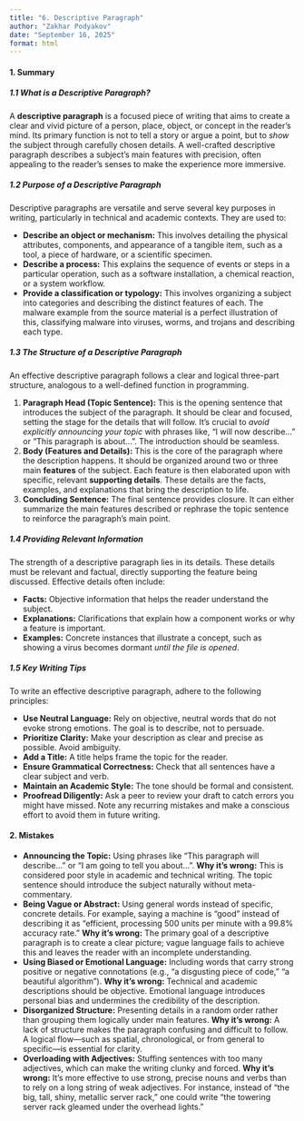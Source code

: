 ```yaml
---
title: "6. Descriptive Paragraph"
author: "Zakhar Podyakov"
date: "September 16, 2025"
format: html
---
```


#### 1. Summary

##### 1.1 What is a Descriptive Paragraph?
A **descriptive paragraph** is a focused piece of writing that aims to create a clear and vivid picture of a person, place, object, or concept in the reader's mind. Its primary function is not to tell a story or argue a point, but to *show* the subject through carefully chosen details. A well-crafted descriptive paragraph describes a subject's main features with precision, often appealing to the reader's senses to make the experience more immersive. 

##### 1.2 Purpose of a Descriptive Paragraph
Descriptive paragraphs are versatile and serve several key purposes in writing, particularly in technical and academic contexts. They are used to:

*   **Describe an object or mechanism:** This involves detailing the physical attributes, components, and appearance of a tangible item, such as a tool, a piece of hardware, or a scientific specimen.
*   **Describe a process:** This explains the sequence of events or steps in a particular operation, such as a software installation, a chemical reaction, or a system workflow. 
*   **Provide a classification or typology:** This involves organizing a subject into categories and describing the distinct features of each. The malware example from the source material is a perfect illustration of this, classifying malware into viruses, worms, and trojans and describing each type.

##### 1.3 The Structure of a Descriptive Paragraph
An effective descriptive paragraph follows a clear and logical three-part structure, analogous to a well-defined function in programming. 

1.  **Paragraph Head (Topic Sentence):** This is the opening sentence that introduces the subject of the paragraph. It should be clear and focused, setting the stage for the details that will follow. It's crucial to *avoid explicitly announcing your topic* with phrases like, "I will now describe..." or "This paragraph is about...". The introduction should be seamless. 
2.  **Body (Features and Details):** This is the core of the paragraph where the description happens. It should be organized around two or three main **features** of the subject. Each feature is then elaborated upon with specific, relevant **supporting details**. These details are the facts, examples, and explanations that bring the description to life.
3.  **Concluding Sentence:** The final sentence provides closure. It can either summarize the main features described or rephrase the topic sentence to reinforce the paragraph's main point.

##### 1.4 Providing Relevant Information
The strength of a descriptive paragraph lies in its details. These details must be relevant and factual, directly supporting the feature being discussed. Effective details often include:

*   **Facts:** Objective information that helps the reader understand the subject.
*   **Explanations:** Clarifications that explain how a component works or why a feature is important.
*   **Examples:** Concrete instances that illustrate a concept, such as showing a virus becomes dormant *until the file is opened*.

##### 1.5 Key Writing Tips
To write an effective descriptive paragraph, adhere to the following principles:

*   **Use Neutral Language:** Rely on objective, neutral words that do not evoke strong emotions. The goal is to describe, not to persuade.
*   **Prioritize Clarity:** Make your description as clear and precise as possible. Avoid ambiguity.
*   **Add a Title:** A title helps frame the topic for the reader.
*   **Ensure Grammatical Correctness:** Check that all sentences have a clear subject and verb.
*   **Maintain an Academic Style:** The tone should be formal and consistent.
*   **Proofread Diligently:** Ask a peer to review your draft to catch errors you might have missed. Note any recurring mistakes and make a conscious effort to avoid them in future writing.

#### 2. Mistakes

*   **Announcing the Topic:** Using phrases like "This paragraph will describe..." or "I am going to tell you about...".
    **Why it's wrong:** This is considered poor style in academic and technical writing. The topic sentence should introduce the subject naturally without meta-commentary.
*   **Being Vague or Abstract:** Using general words instead of specific, concrete details. For example, saying a machine is "good" instead of describing it as "efficient, processing 500 units per minute with a 99.8% accuracy rate."
    **Why it's wrong:** The primary goal of a descriptive paragraph is to create a clear picture; vague language fails to achieve this and leaves the reader with an incomplete understanding.
*   **Using Biased or Emotional Language:** Including words that carry strong positive or negative connotations (e.g., "a disgusting piece of code," "a beautiful algorithm").
    **Why it's wrong:** Technical and academic descriptions should be objective. Emotional language introduces personal bias and undermines the credibility of the description.
*   **Disorganized Structure:** Presenting details in a random order rather than grouping them logically under main features.
    **Why it's wrong:** A lack of structure makes the paragraph confusing and difficult to follow. A logical flow—such as spatial, chronological, or from general to specific—is essential for clarity.
*   **Overloading with Adjectives:** Stuffing sentences with too many adjectives, which can make the writing clunky and forced.
    **Why it's wrong:** It's more effective to use strong, precise nouns and verbs than to rely on a long string of weak adjectives. For instance, instead of "the big, tall, shiny, metallic server rack," one could write "the towering server rack gleamed under the overhead lights."

